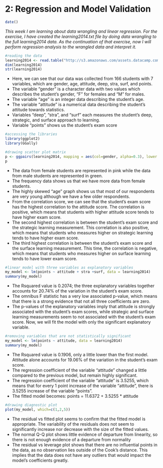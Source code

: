# 2: Regression and Model Validation
```r
date()
```
*This week I am learning about data wrangling and linear regression. For the exercise, I have created the learning2014.txt file by doing data wrangling to the full learning2014 data. As the continuation of that exercise, now I will perform regression analysis to the wrangled data and interpret it.*


```r
#reading the data
learning2014 <- read.table("http://s3.amazonaws.com/assets.datacamp.com/production/course_2218/datasets/learning2014.txt", sep=",", header=TRUE)
dim(learning2014)
str(learning2014)
```

- Here, we can see that our data was collected from 166 students with 7 variables, which are gender, age, attitude, deep, stra, surf, and points. 
- The variable "gender" is a character data with two values which describes the student's gender, "F" for females and "M" for males.
- The variable "age" is an integer data describing the student's age.
- The variable "attitude" is a numerical data describing the student's attitude towards statistics.
- Variables "deep", "stra", and "surf" each measures the student's deep, strategic, and surface approach to learning.
- Variable "points" shows us the student's exam score

```r
#accessing the libraries
library(ggplot2)
library(GGally)

#drawing scatter plot matrix
p <- ggpairs(learning2014, mapping = aes(col=gender, alpha=0.3), lower = list(combo = wrap("facethist", bins = 20)))
p
```

- The data from female students are represented in pink while the data from male students are represented in green.
- The frequency data shows us that we have more data from female students.
- The highly skewed "age" graph shows us that most of our respondents are very young although we have a few older respondents.
- From the correlation score, we can see that the student's exam score has the highest correlation to the attitude score. The correlation is positive, which means that students with higher attitude score tends to have higher exam score. 
- The second highest correlation is between the student's exam score and the strategic learning measurement. This correlation is also positive, which means that students who measures higher on strategic learning tends to have higher exam score.
- The third highest correlation is between the student's exam score and the surface learning measurement. This time, the correlation is negative, which means that students who measures higher on surface learning tends to have lower exam score.

```r
#linear model with three variables as explanatory variables 
my_model <- lm(points ~ attitude + stra +surf, data = learning2014)
summary(my_model)
```
- The Rsquared value is 0.2074; the three explanatory variables together accounts for 20.74% of the variation in the student's exam score.
- The omnibus F statistic has a very low associated p-value, which means that there is a strong evidence that not all three coefficients are zero.
- The p-values of the explanatory variables imply that attitude is strongly associated with the student's exam scores, while strategic and surface learning measurements seem to not associated with the student's exam score. Now, we will fit the model with only the significant explanatory variable.

```r
#removing variables that are not statistically significant 
my_model <- lm(points ~ attitude, data = learning2014)
summary(my_model)
```
- The Rsquared value is 0.1906, only a little lower than the first model. Attitude alone accounts for 19.06% of the variation in the student's exam score. 
- The regression coefficient of the variable "attitude" changed a little compared to the previous model, but remain highly significant.
- The regression coefficient of the variable "attitude" is 3.5255, which means that for every 1 point increase of the variable "attitude", there is 3.5255 increase of the variable "points".
- The fitted model becomes: points = 11.6372 + 3.5255 * attitude 

```r
#drawing diagnostic plot
plot(my_model, which=c(1,2,5))
```

- The residual vs fitted plot seems to confirm that the fitted model is appropriate. The variability of the residuals does not seem to significantly increase nor decrease with the size of the fitted values.
- The normal Q-Q plot shows little evidence of departure from linearity, so there is not enough evidence of a departure from normality
- The residual vs leverage plot shows that there are no influential points in the data,  as no observation lies outside of the Cook's distance. This implies that the data does not have any outliers that would impact the model's coefficients greatly.